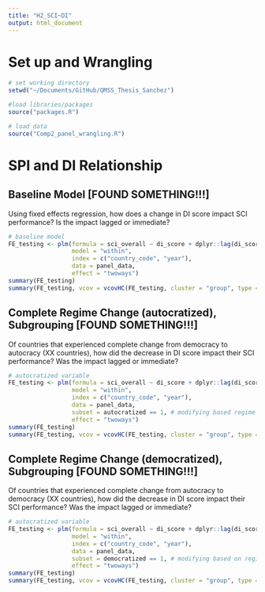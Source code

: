 ```yaml
---
title: "H2_SCI~DI"
output: html_document
---
```



# Set up and Wrangling 
```r
# set working directory
setwd("~/Documents/GitHub/QMSS_Thesis_Sanchez")

#load libraries/packages
source("packages.R")

# load data
source("Comp2_panel_wrangling.R")
```

# SPI and DI Relationship
## Baseline Model [FOUND SOMETHING!!!]
Using fixed effects regression, how does a change in DI score impact SCI performance? Is the impact lagged or immediate?
```r
# baseline model
FE_testing <- plm(formula = sci_overall ~ di_score + dplyr::lag(di_score, 1) + dplyr::lag(di_score, 2) + log_gdppc,
                  model = "within", 
                  index = c("country_code", "year"),
                  data = panel_data, 
                  effect = "twoways")
summary(FE_testing)
summary(FE_testing, vcov = vcovHC(FE_testing, cluster = "group", type = "HC1"))
```

## Complete Regime Change (autocratized), Subgrouping [FOUND SOMETHING!!!]
Of countries that experienced complete change from democracy to autocracy (XX countries), how did the decrease in DI score impact their SCI performance? Was the impact lagged or immediate?
```r
# autocratized variable 
FE_testing <- plm(formula = sci_overall ~ di_score + dplyr::lag(di_score, 1) + dplyr::lag(di_score, 2) + log_gdppc,
                  model = "within", 
                  index = c("country_code", "year"),
                  data = panel_data, 
                  subset = autocratized == 1, # modifying based regime stability
                  effect = "twoways")
summary(FE_testing)
summary(FE_testing, vcov = vcovHC(FE_testing, cluster = "group", type = "HC1"))
```

## Complete Regime Change (democratized), Subgrouping [FOUND SOMETHING!!!]
Of countries that experienced complete change from autocracy to democracy (XX countries), how did the decrease in DI score impact their SCI performance? Was the impact lagged or immediate?
```r
# autocratized variable 
FE_testing <- plm(formula = sci_overall ~ di_score + dplyr::lag(di_score, 1) + dplyr::lag(di_score, 2) + log_gdppc,
                  model = "within", 
                  index = c("country_code", "year"),
                  data = panel_data, 
                  subset = democratized == 1, # modifying based on regime stability
                  effect = "twoways")
summary(FE_testing)
summary(FE_testing, vcov = vcovHC(FE_testing, cluster = "group", type = "HC1"))
```